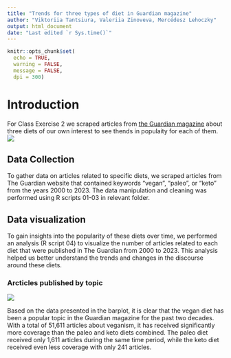 ```yaml
---
title: "Trends for three types of diet in Guardian magazine"
author: "Viktoriia Tantsiura, Valeriia Zinoveva, Mercédesz Lehoczky"
output: html_document
date: "Last edited `r Sys.time()`"
---
```


```r
knitr::opts_chunk$set(
  echo = TRUE, 
  warning = FALSE, 
  message = FALSE, 
  dpi = 300)
```

# Introduction

For Class Exercise 2 we scraped articles from [the Guardian magazine](https://www.theguardian.com/international) about three diets of our own interest to see thends in populaity for each of them.  ![](https://i.guim.co.uk/img/static/sys-images/Guardian/Pix/pictures/2015/3/17/1426593160681/14df77c1-13c1-43d0-8dea-bbd1ac0df050-bestSizeAvailable.jpeg?width=1200&height=630&quality=85&auto=format&fit=crop&overlay-align=bottom%2Cleft&overlay-width=100p&overlay-base64=L2ltZy9zdGF0aWMvb3ZlcmxheXMvdGctZGVmYXVsdC5wbmc&enable=upscale&s=53d9228653e910b2d5c0c01e882d6d1b)

## Data Collection

To gather data on articles related to specific diets, we scraped articles from The Guardian website that contained keywords "vegan", "paleo", or "keto" from the years 2000 to 2023. The data manipulation and cleaning was performed using R scripts 01-03 in relevant folder.


## Data visualization 

To gain insights into the popularity of these diets over time, we performed an analysis (R script 04) to visualize the number of articles related to each diet that were published in The Guardian from 2000 to 2023. This analysis helped us better understand the trends and changes in the discourse around these diets.

### Arcticles published by topic

![](../figs/myplot.png)

Based on the data presented in the barplot, it is clear that the vegan diet has been a popular topic in the Guardian magazine for the past two decades. With a total of 51,611 articles about veganism, it has received significantly more coverage than the paleo and keto diets combined. The paleo diet received only 1,611 articles during the same time period, while the keto diet received even less coverage with only 241 articles. 

